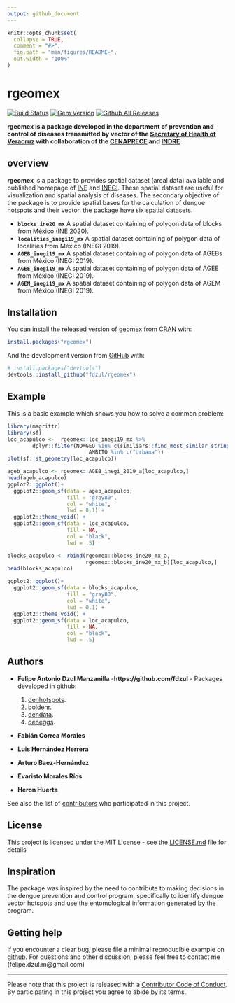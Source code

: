 ```yaml
---
output: github_document
---
```


<!-- README.md is generated from README.Rmd. Please edit that file -->

```r
knitr::opts_chunk$set(
  collapse = TRUE,
  comment = "#>",
  fig.path = "man/figures/README-",
  out.width = "100%"
)
```

# **rgeomex**

[![Build Status](https://travis-ci.com/fdzul/rgeomex.svg?branch=master)](https://travis-ci.com/fdzul/rgeomex) 
[![Gem Version](https://badge.fury.io/rb/jekyll-theme-cayman.svg)](https://badge.fury.io/rb/jekyll-theme-cayman)
[![Github All Releases](https://img.shields.io/github/downloads/fdzul/rgeomex/total.svg)]()

**rgeomex is a package developed in the department of prevention and control of diseases transmitted by vector of the [Secretary of Health of Veracruz](https://www.ssaver.gob.mx/) with collaboration of the [CENAPRECE](https://www.gob.mx/salud/cenaprece) and [INDRE](https://www.gob.mx/salud/acciones-y-programas/instituto-de-diagnostico-y-referencia-epidemiologicos-mision-vision-y-politica-de-calidad-181639?state=published)** 

## **overview**

**rgeomex** is a package to provides spatial dataset (areal data) available and published homepage of [INE](https://pautas.ine.mx/transparencia/mapas/) and [INEGI](https://www.inegi.org.mx/temas/mg). These spatial dataset are useful for visualization and spatial analysis of diseases. The secondary objective of the package is to provide spatial bases for the calculation of dengue hotspots and their vector. the package have six spatial datasets.

  - **`blocks_ine20_mx`** A spatial dataset containing of polygon data of blocks from México (INE 2020).
  - **`localities_inegi19_mx`** A spatial dataset containing of polygon data of localities from México (INEGI 2019).
  - **`AGEB_inegi19_mx`** A spatial dataset containing of polygon data of AGEBs from México (INEGI 2019).
  - **`AGEE_inegi19_mx`** A spatial dataset containing of polygon data of AGEE from México (INEGI 2019).
  - **`AGEM_inegi19_mx`** A spatial dataset containing of polygon data of AGEM from México (INEGI 2019).



## Installation

You can install the released version of geomex from [CRAN](https://CRAN.R-project.org) with:

``` r
install.packages("rgeomex")
```

And the development version from [GitHub](https://github.com/) with:

``` r
# install.packages("devtools")
devtools::install_github("fdzul/rgeomex")
```
## Example

This is a basic example which shows you how to solve a common problem:

```r
library(magrittr)
library(sf)
loc_acapulco <-  rgeomex::loc_inegi19_mx %>%
        dplyr::filter(NOMGEO %in% c(similiars::find_most_similar_string("Acapulco de Juarez", unique(NOMGEO))) &
                          AMBITO %in% c("Urbana"))
plot(sf::st_geometry(loc_acapulco))

ageb_acapulco <- rgeomex::AGEB_inegi_2019_a[loc_acapulco,]
head(ageb_acapulco)
ggplot2::ggplot()+
  ggplot2::geom_sf(data = ageb_acapulco,
                   fill = "gray80",
                   col = "white",
                   lwd = 0.1) +
  ggplot2::theme_void() +
  ggplot2::geom_sf(data = loc_acapulco,
                   fill = NA,
                   col = "black",
                   lwd = .5)

blocks_acapulco <- rbind(rgeomex::blocks_ine20_mx_a,
                         rgeomex::blocks_ine20_mx_b)[loc_acapulco,]
head(blocks_acapulco)

ggplot2::ggplot()+
  ggplot2::geom_sf(data = blocks_acapulco,
                   fill = "gray80",
                   col = "white",
                   lwd = 0.1) +
  ggplot2::theme_void() +
  ggplot2::geom_sf(data = loc_acapulco,
                   fill = NA,
                   col = "black",
                   lwd = .5)

```

## Authors

* **Felipe Antonio Dzul Manzanilla** -**https://github.com/fdzul** - Packages developed in github:

  1) [denhotspots](https://github.com/fdzul/denhotspots). 
  2) [boldenr](https://github.com/fdzul/boldenr). 
  3) [dendata](https://github.com/fdzul/dendata).
  4) [deneggs](https://github.com/fdzul/deneggs).

* **Fabián Correa Morales**
* **Luis Hernández Herrera**
* **Arturo Baez-Hernández**
* **Evaristo Morales Ríos**
* **Heron Huerta**



See also the list of [contributors](https://github.com/fdzul/geomex/contributors) who participated in this project.

## License

This project is licensed under the MIT License - see the [LICENSE.md](LICENSE.md) file for details


## Inspiration

The package was inspired by the need to contribute to making decisions in the dengue prevention and control program, specifically to identify dengue vector hotspots and use the entomological information generated by the program.

## Getting help

If you encounter a clear bug, please file a minimal reproducible example
on [github](https://github.com/fdzul/rgeomex/issues). For questions
and other discussion, please feel free to contact me (felipe.dzul.m@gmail.com)

-----

Please note that this project is released with a [Contributor Code of
Conduct](https://dplyr.tidyverse.org/CODE_OF_CONDUCT). By participating
in this project you agree to abide by its terms.
